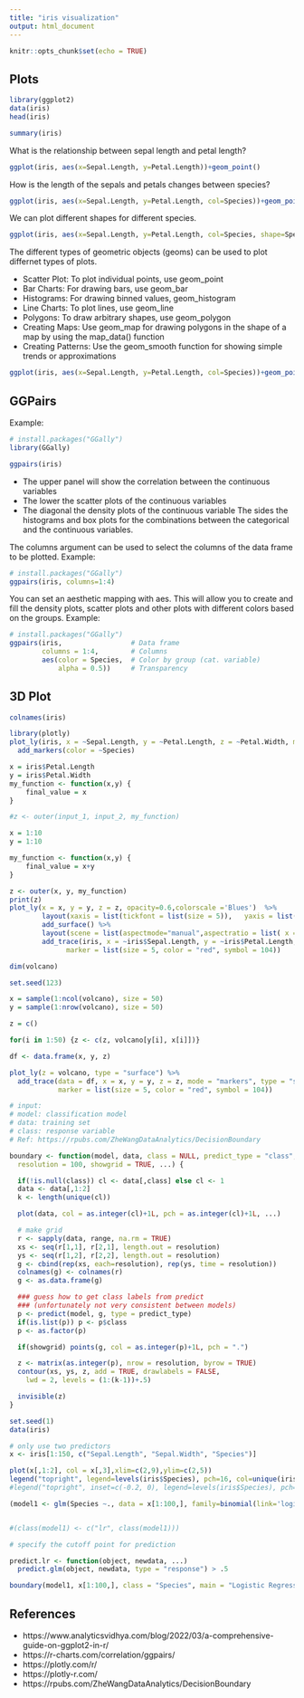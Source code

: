 ```yaml
---
title: "iris visualization"
output: html_document
---
```


```r
knitr::opts_chunk$set(echo = TRUE)
```

## Plots

```r

library(ggplot2)
data(iris)
head(iris)

```

```r
summary(iris)
```

What is the relationship between sepal length and petal length?

```r
ggplot(iris, aes(x=Sepal.Length, y=Petal.Length))+geom_point()
```


How is the length of the sepals and petals changes between species?

```r
ggplot(iris, aes(x=Sepal.Length, y=Petal.Length, col=Species))+geom_point()
```


We can plot different shapes for different species.

```r

ggplot(iris, aes(x=Sepal.Length, y=Petal.Length, col=Species, shape=Species))+geom_point()
```

The different types of geometric objects (geoms) can be used to plot differnet types of plots.

- Scatter Plot: To plot individual points, use geom_point
- Bar Charts: For drawing bars, use geom_bar
- Histograms: For drawing binned values, geom_histogram
- Line Charts: To plot lines, use geom_line
- Polygons: To draw arbitrary shapes, use geom_polygon
- Creating Maps: Use geom_map for drawing polygons in the shape of a map by using the map_data() function
- Creating Patterns: Use the geom_smooth function for showing simple trends or approximations



```r
ggplot(iris, aes(x=Sepal.Length, y=Petal.Length, col=Species))+geom_point() +geom_smooth(method = "lm", se=FALSE)
```

## GGPairs

Example:

```r
# install.packages("GGally")
library(GGally)

ggpairs(iris)     
```

- The upper panel will show the correlation between the continuous variables
- The lower the scatter plots of the continuous variables
- The diagonal the density plots of the continuous variable
The sides the histograms and box plots for the combinations between the categorical and the continuous variables.



The columns argument can be used to select the columns of the data frame to be plotted. Example:

```r
# install.packages("GGally")
ggpairs(iris, columns=1:4)     
```


You can set an aesthetic mapping with aes. This will allow you to create and fill the density plots, scatter plots and other plots with different colors based on the groups. Example:


```r
# install.packages("GGally")
ggpairs(iris,                 # Data frame
        columns = 1:4,        # Columns
        aes(color = Species,  # Color by group (cat. variable)
            alpha = 0.5))     # Transparency
```

## 3D Plot

```r
colnames(iris)
```



```r
library(plotly)
plot_ly(iris, x = ~Sepal.Length, y = ~Petal.Length, z = ~Petal.Width, marker = list(size = 3)) %>%
  add_markers(color = ~Species)
```


```r
x = iris$Petal.Length
y = iris$Petal.Width
my_function <- function(x,y) {
    final_value = x
}
```



```r
#z <- outer(input_1, input_2, my_function)

x = 1:10
y = 1:10

my_function <- function(x,y) {
    final_value = x+y
}

z <- outer(x, y, my_function)
print(z)
plot_ly(x = x, y = y, z = z, opacity=0.6,colorscale ='Blues')  %>% 
        layout(xaxis = list(tickfont = list(size = 5)),   yaxis = list(tickfont = list(size = 5)))%>% 
        add_surface() %>%
        layout(scene = list(aspectmode="manual",aspectratio = list( x = 1, y = 1, z = 0.8))) %>% 
        add_trace(iris, x = ~iris$Sepal.Length, y = ~iris$Petal.Length, z = ~iris$Petal.Length,  mode = "markers", type = "scatter3d", 
              marker = list(size = 5, color = "red", symbol = 104))

```

```r
dim(volcano)
```


```r
set.seed(123)

x = sample(1:ncol(volcano), size = 50)
y = sample(1:nrow(volcano), size = 50)

z = c()

for(i in 1:50) {z <- c(z, volcano[y[i], x[i]])}

df <- data.frame(x, y, z)

plot_ly(z = volcano, type = "surface") %>% 
  add_trace(data = df, x = x, y = y, z = z, mode = "markers", type = "scatter3d", 
            marker = list(size = 5, color = "red", symbol = 104))
```



```r
# input: 
# model: classification model
# data: training set
# class: response variable
# Ref: https://rpubs.com/ZheWangDataAnalytics/DecisionBoundary

boundary <- function(model, data, class = NULL, predict_type = "class",
  resolution = 100, showgrid = TRUE, ...) {

  if(!is.null(class)) cl <- data[,class] else cl <- 1
  data <- data[,1:2]
  k <- length(unique(cl))

  plot(data, col = as.integer(cl)+1L, pch = as.integer(cl)+1L, ...)

  # make grid
  r <- sapply(data, range, na.rm = TRUE)
  xs <- seq(r[1,1], r[2,1], length.out = resolution)
  ys <- seq(r[1,2], r[2,2], length.out = resolution)
  g <- cbind(rep(xs, each=resolution), rep(ys, time = resolution))
  colnames(g) <- colnames(r)
  g <- as.data.frame(g)

  ### guess how to get class labels from predict
  ### (unfortunately not very consistent between models)
  p <- predict(model, g, type = predict_type)
  if(is.list(p)) p <- p$class
  p <- as.factor(p)

  if(showgrid) points(g, col = as.integer(p)+1L, pch = ".")

  z <- matrix(as.integer(p), nrow = resolution, byrow = TRUE)
  contour(xs, ys, z, add = TRUE, drawlabels = FALSE,
    lwd = 2, levels = (1:(k-1))+.5)

  invisible(z)
}

```


```r
set.seed(1)
data(iris)

# only use two predictors
x <- iris[1:150, c("Sepal.Length", "Sepal.Width", "Species")]

plot(x[,1:2], col = x[,3],xlim=c(2,9),ylim=c(2,5))
legend("topright", legend=levels(iris$Species), pch=16, col=unique(iris$Species))
#legend("topright", inset=c(-0.2, 0), legend=levels(iris$Species), pch=c(1,3), title="Data")
```

```r
(model1 <- glm(Species ~., data = x[1:100,], family=binomial(link='logit')))


#(class(model1) <- c("lr", class(model1)))

```


```r


# specify the cutoff point for prediction

predict.lr <- function(object, newdata, ...)
  predict.glm(object, newdata, type = "response") > .5

boundary(model1, x[1:100,], class = "Species", main = "Logistic Regression")
```



## References

- https://www.analyticsvidhya.com/blog/2022/03/a-comprehensive-guide-on-ggplot2-in-r/
- https://r-charts.com/correlation/ggpairs/
- https://plotly.com/r/
- https://plotly-r.com/
- https://rpubs.com/ZheWangDataAnalytics/DecisionBoundary
